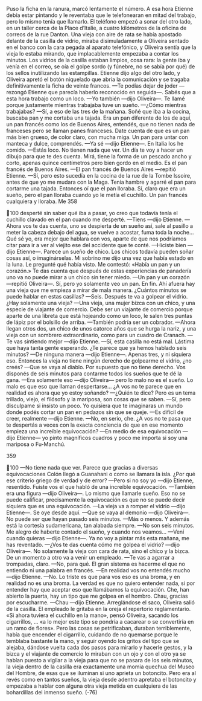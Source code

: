 Puso la ficha en la ranura, marcó lentamente el número. A esa hora Etienne
debía estar pintando y le reventaba que le telefonearan en mitad del trabajo, pero
lo mismo tenía que llamarlo. El teléfono empezó a sonar del otro lado, en un
taller cerca de la Place d’Italie, a cuatro kilómetros de la oficina de correos de la
rue Danton. Una vieja con aire de rata se había apostado delante de la casilla de
vidrio, miraba disimuladamente a Oliveira sentado en el banco con la cara
pegada al aparato telefónico, y Oliveira sentía que la vieja lo estaba mirando, que
implacablemente empezaba a contar los minutos. Los vidrios de la casilla
estaban limpios, cosa rara: la gente iba y venía en el correo, se oía el golpe sordo
(y fúnebre, no se sabía por qué) de los sellos inutilizando las estampillas. Etienne
dijo algo del otro lado, y Oliveira apretó el botón niquelado que abría la
comunicación y se tragaba definitivamente la ficha de veinte francos.
—Te podías dejar de joder —rezongó Etienne que parecía haberlo reconocido
en seguida—. Sabés que a esta hora trabajo como un loco.
—Yo también —dijo Oliveira—. Te llamé porque justamente mientras
trabajaba tuve un sueño.
—¿Cómo mientras trabajabas?
—Sí, a eso de las tres de la mañana. Soñé que iba a la cocina, buscaba pan y
me cortaba una tajada. Era un pan diferente de los de aquí, un pan francés como
los de Buenos Aires, entendés, que no tienen nada de franceses pero se llaman
panes franceses. Date cuenta de que es un pan más bien grueso, de color claro,
con mucha miga. Un pan para untar con manteca y dulce, comprendés.
—Ya sé —dijo Etienne—. En Italia los he comido.
—Estás loco. No tienen nada que ver. Un día te voy a hacer un dibujo para
que te des cuenta. Mirá, tiene la forma de un pescado ancho y corto, apenas
quince centímetros pero bien gordo en el medio. Es el pan francés de Buenos
Aires.
—El pan francés de Buenos Aires —repitió Etienne.
—Sí, pero esto sucedía en la cocina de la rue de la Tombe Issoire, antes de que
yo me mudara con la Maga. Tenía hambre y agarré el pan para cortarme una
tajada. Entonces oí que el pan lloraba. Sí, claro que era un sueño, pero el pan
lloraba cuando yo le metía el cuchillo. Un pan francés cualquiera y lloraba. Me
358

100
desperté sin saber qué iba a pasar, yo creo que todavía tenía el cuchillo clavado
en el pan cuando me desperté.
—Tiens —dijo Etienne.
—Ahora vos te das cuenta, uno se despierta de un sueño así, sale al pasillo a
meter la cabeza debajo del agua, se vuelve a acostar, fuma toda la noche... Qué sé
yo, era mejor que hablara con vos, aparte de que nos podríamos citar para ir a
ver al viejito ese del accidente que te conté.
—Hiciste bien —dijo Etienne—. Parece un sueño de chico. Los chicos todavía
pueden soñar cosas así, o imaginárselas. Mi sobrino me dijo una vez que había
estado en la luna. Le pregunté qué había visto. Me contestó: «Había un pan y un
corazón.» Te das cuenta que después de estas experiencias de panadería uno va
no puede mirar a un chico sin tener miedo.
—Un pan y un corazón —repitió Oliveira—. Sí, pero yo solamente veo un
pan. En fin. Ahí afuera hay una vieja que me empieza a mirar de mala manera.
¿Cuántos minutos se puede hablar en estas casillas?
—Seis. Después te va a golpear el vidrio. ¿Hay solamente una vieja?
—Una vieja, una mujer bizca con un chico, y una especie de viajante de
comercio. Debe ser un viajante de comercio porque aparte de una libreta que está
hojeando como un loco, le salen tres puntas de lápiz por el bolsillo de arriba.
—También podría ser un cobrador.
—Ahora llegan otros dos, un chico de unos catorce años que se hurga la nariz,
y una vieja con un sombrero extraordinario, como para un cuadro de Cranach.
—Te vas sintiendo mejor —dijo Etienne.
—Sí, esta casilla no está mal. Lástima que haya tanta gente esperando. ¿Te
parece que ya hemos hablado seis minutos?
—De ninguna manera —dijo Etienne—. Apenas tres, y ni siquiera eso.
Entonces la vieja no tiene ningún derecho de golpearme el vidrio, ¿no creés?
—Que se vaya al diablo. Por supuesto que no tiene derecho. Vos disponés de
seis minutos para contarme todos los sueños que te dé la gana.
—Era solamente eso —dijo Oliveira— pero lo malo no es el sueño. Lo malo es
que eso que llaman despertarse... ¿A vos no te parece que en realidad es ahora
que yo estoy soñando?
—¿Quién te dice? Pero es un tema trillado, viejo, el filósofo y la mariposa, son
cosas que se saben.
—Sí, pero disculpame si insisto un poco. Yo quisiera que te imaginaras un
mundo donde podés cortar un pan en pedazos sin que se queje.
—Es difícil de creer, realmente —dijo Etienne.
—No, en serio, che. ¿A vos no te pasa que te despertás a veces con la exacta
conciencia de que en ese momento empieza una increíble equivocación?
—En medio de esa equivocación —dijo Etienne— yo pinto magníficos
cuadros y poco me importa si soy una mariposa o Fu-Manchú.

359

100
—No tiene nada que ver. Parece que gracias a diversas equivocaciones Colón
llegó a Guanahani o como se llamara la isla. ¿Por qué ese criterio griego de
verdad y de error?
—Pero si no soy yo —dijo Etienne, resentido. Fuiste vos el que habló de una
increíble equivocación.
—También era una figura —dijo Oliveira—. Lo mismo que llamarle sueño.
Eso no se puede calificar, precisamente la equivocación es que no se puede decir
siquiera que es una equivocación.
—La vieja va a romper el vidrio —dijo Etienne—. Se oye desde aquí.
—Que se vaya al demonio —dijo Oliveira—. No puede ser que hayan pasado
seis minutos.
—Más o menos. Y además está la cortesía sudamericana, tan alabada siempre.
—No son seis minutos. Me alegro de haberte contado el sueño, y cuando nos
veamos...
—Vení cuando quieras —dijo Etienne—. Ya no voy a pintar más esta mañana,
me has reventado.
—¿Vos te das cuenta cómo me golpea el vidrio? —dijo Oliveira—. No
solamente la vieja con cara de rata, sino el chico y la bizca. De un momento a otro
va a venir un empleado.
—Te vas a agarrar a trompadas, claro.
—No, para qué. El gran sistema es hacerme el que no entiendo ni una palabra
en francés.
—En realidad vos no entendés mucho —dijo Etienne.
—No. Lo triste es que para vos eso es una broma, y en realidad no es una
broma. La verdad es que no quiero entender nada, si por entender hay que
aceptar eso que llamábamos la equivocación. Che, han abierto la puerta, hay un
tipo que me golpea en el hombro. Chau, gracias por escucharme.
—Chau —dijo Etienne.
Arreglándose el saco, Oliveira salió de la casilla. El empleado le gritaba en la
oreja el repertorio reglamentario. «Si ahora tuviera el cuchillo en la mano», pensó
Oliveira, sacando los cigarrillos, … «a lo mejor este tipo se pondría a cacarear o
se convertiría en un ramo de flores». Pero las cosas se petrificaban, duraban
terriblemente, había que encender el cigarrillo, cuidando de no quemarse porque
le temblaba bastante la mano, y seguir oyendo los gritos del tipo que se alejaba,
dándose vuelta cada dos pasos para mirarlo y hacerle gestos, y la bizca y el
viajante de comercio lo miraban con un ojo y con el otro ya se habían puesto a
vigilar a la vieja para que no se pasara de los seis minutos, la vieja dentro de la
casilla era exactamente una momia quechua del Museo del Hombre, de esas que
se iluminan si uno aprieta un botoncito. Pero era al revés como en tantos sueños,
la vieja desde adentro apretaba el botoncito y empezaba a hablar con alguna otra
vieja metida en cualquiera de las bohardillas del inmenso sueño.
(-76)
